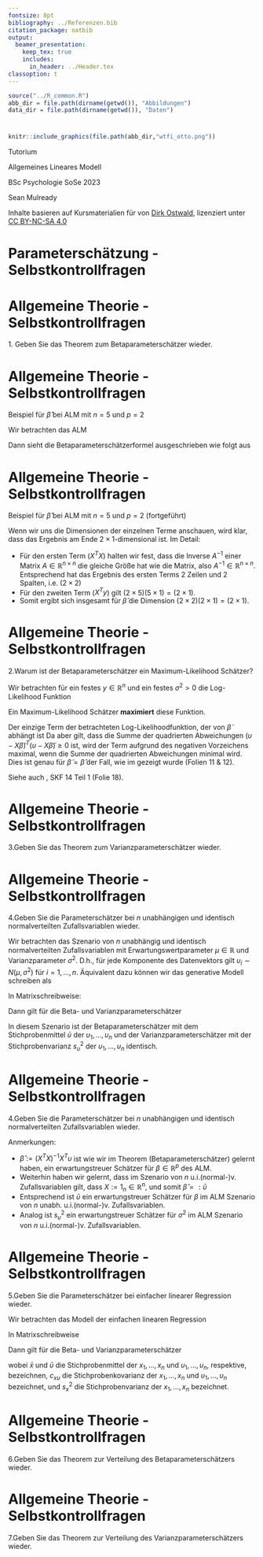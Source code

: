 ```yaml
---
fontsize: 8pt
bibliography: ../Referenzen.bib
citation_package: natbib
output:
  beamer_presentation:
    keep_tex: true
    includes:
      in_header: ../Header.tex
classoption: t
---
```



```r
source("../R_common.R")
abb_dir = file.path(dirname(getwd()), "Abbildungen")
data_dir = file.path(dirname(getwd()), "Daten")
```

# {.plain}
\center
```r
knitr::include_graphics(file.path(abb_dir,"wtfi_otto.png"))
```

\vspace{2mm}

\huge
Tutorium

\Large
Allgemeines Lineares Modell
\vspace{2mm}

\normalsize
BSc Psychologie SoSe 2023

\vspace{2mm}
\text{7. Termin: (6) Parameterschätzung}    

\vspace{15mm}
\normalsize
Sean Mulready

\vspace{2mm}
\scriptsize
Inhalte basieren auf Kursmaterialien für [\textcolor{darkblue}{ALM}](https://www.ipsy.ovgu.de/Institut/Abteilungen+des+Institutes/Methodenlehre+I+_+Experimentelle+und+Neurowissenschaftliche+Psychologie/Lehre/Sommersemester+2023/Allgemeines+Lineares+Modell.html) von [Dirk Ostwald](https://www.ipsy.ovgu.de/Institut/Abteilungen+des+Institutes/Methodenlehre+I+_+Experimentelle+und+Neurowissenschaftliche+Psychologie/Team/Dirk+Ostwald.html), lizenziert unter [CC BY-NC-SA 4.0](https://creativecommons.org/licenses/by-sa/4.0/deed.de)


# Parameterschätzung - Selbstkontrollfragen

\vspace{3mm}
\setstretch{1.7}
\footnotesize
\begin{enumerate}
\item Geben Sie das Theorem zum Betaparameterschätzer wieder.
\item Warum ist der Betaparameterschätzer ein Maximum-Likelihood Schätzer?
\item Geben Sie das Theorem zum Varianzparameterschätzer wieder.
\item Geben Sie die Parameterschätzer bei $n$ unabhängigen und identisch normalverteilten Zufallsvariablen wieder.
\item Geben Sie die Parameterschätzer bei einfacher linearer Regression wieder.
\item Geben Sie das Theorem zur Verteilung des Betaparameterschätzers wieder.
\item Geben Sie das Theorem zur Verteilung des Varianzparameterschätzers wieder.
\end{enumerate}

# Allgemeine Theorie - Selbstkontrollfragen
\vspace{3mm}
\setstretch{1}
\large
\color{darkblue} 1.  Geben Sie das Theorem zum Betaparameterschätzer wieder.
\vspace{3mm}
\color{black}

\footnotesize
\begin{theorem}[Betaparameterschätzer]
\justifying
\normalfont
Es sei
\begin{equation}
\upsilon = X\beta + \varepsilon \mbox{ mit } \varepsilon \sim N(0_n,\sigma^2I_n)
\end{equation}
das ALM und es sei
\begin{equation}
\hat{\beta} := (X^TX)^{-1}X^T\upsilon.
\end{equation}
der \textit{Betaparameterschätzer}. Dann gilt, dass 
\begin{equation}
\hat{\beta} = \argmin_{\tilde{\beta}} (\upsilon - X\tilde{\beta})^T(\upsilon - X\tilde{\beta})
\end{equation}
und dass $\hat{\beta}$ ein unverzerrter Maximum Likelihood Schätzer von $\beta \in \mathbb{R}^p$ ist.
\end{theorem}


# Allgemeine Theorie - Selbstkontrollfragen
\vspace{3mm}
\setstretch{1}
\large
\color{darkgrey} Beispiel für $\hat{\beta}$ bei ALM mit $n=5$ und $p=2$
\vspace{3mm}

\footnotesize

Wir betrachten das ALM

\tiny
\begin{align*}
\upsilon \sim N(X\beta,\sigma^2I_5) \mbox{ mit } X \in \mathbb{R}^{5 \times 2}, \beta \in \mathbb{R}^2, \sigma^2>0.
\end{align*}

\vspace{-3mm}

\begin{align*}
\upsilon = X \beta + \varepsilon \Leftrightarrow \begin{pmatrix}\upsilon_1\\\upsilon_2\\\upsilon_3\\\upsilon_4\\\upsilon_5\end{pmatrix} 
= \begin{pmatrix}x_{11}&x_{12}\\x_{21}&x_{22}\\x_{31}&x_{32}\\x_{41}&x_{42}\\x_{51}&x_{52}\end{pmatrix} 
\begin{pmatrix}\beta_1 \\ \beta_2 \end{pmatrix} + \begin{pmatrix}\varepsilon_1 \\ \varepsilon_2 \\ \varepsilon_3 \\ \varepsilon_4 \\ \varepsilon_5 \end{pmatrix}
= \begin{pmatrix}x_{11} \beta_1 + x_{12} \beta_2 + \varepsilon_1 \\ x_{21} \beta_1 + x_{22} \beta_2 +\varepsilon_2 \\ x_{31} \beta_1 + x_{32} \beta_2 +\varepsilon_3 \\ x_{41} \beta_1 + x_{42} \beta_2 +\varepsilon_4 \\ x_{51} \beta_1 + x_{52} \beta_2 + \varepsilon_5 \end{pmatrix}
\end{align*}

\footnotesize
\vspace{2mm}
Dann sieht die Betaparameterschätzerformel ausgeschrieben wie folgt aus

\tiny
\begin{align*}
\hat{\beta} := (X^TX)^{-1}X^T\upsilon 
= &\left (\begin{pmatrix}x_{11}&x_{21}&x_{31}&x_{41}& x_{51}\\x_{12}&x_{22}&x_{32}&x_{42}&x_{52}\end{pmatrix} 
\begin{pmatrix}x_{11}&x_{12}\\x_{21}&x_{22}\\x_{31}&x_{32}\\x_{41}&x_{42}\\x_{51}&x_{52}\end{pmatrix} \right)^{-1} \\
&\times \begin{pmatrix}x_{11}&x_{21}&x_{31}&x_{41}& x_{51}\\x_{12}&x_{22}&x_{32}&x_{42}&x_{52}\end{pmatrix}
\begin{pmatrix}\upsilon_1\\\upsilon_2\\\upsilon_3\\\upsilon_4\\\upsilon_5\end{pmatrix} 
\end{align*}






# Allgemeine Theorie - Selbstkontrollfragen
\vspace{3mm}
\setstretch{1}
\large
\color{darkgrey} Beispiel für $\hat{\beta}$ bei ALM mit $n=5$ und $p=2$ (fortgeführt)
\vspace{3mm}

\tiny
\begin{align*}
= & \begin{pmatrix}x_{11}^2+x_{21}^2+x_{31}^2+x_{41}^2+x_{51}^2 & 
x_{11}x_{12}+x_{21}x_{22}+x_{31}x_{32}+x_{41}x_{42}+x_{51}x_{52} \\
\\x_{12}x_{11}+x_{22}x_{21}+x_{32}x_{31}+x_{42}x_{41}+x_{52}x_{51} &
x_{12}^2+x_{22}^2+x_{32}^2+x_{42}^2+x_{52}^2\end{pmatrix}^{-1} \\
&\times \begin{pmatrix}x_{11}&x_{21}&x_{31}&x_{41}& x_{51}\\x_{12}&x_{22}&x_{32}&x_{42}&x_{52}\end{pmatrix}
\begin{pmatrix}\upsilon_1\\\upsilon_2\\\upsilon_3\\\upsilon_4\\\upsilon_5\end{pmatrix} \\
=& \hspace{2mm} \dots \\
=& \hspace{2mm} \begin{pmatrix}\hat{\beta}_1\\\hat{\beta}_2\end{pmatrix} = \hat{\beta} \in \mathbb{R}^p
\end{align*}

\footnotesize
\setstretch{1.5}

Wenn wir uns die Dimensionen der einzelnen Terme anschauen, wird klar, dass das Ergebnis am Ende $2\times 1$-dimensional ist. Im Detail: 


* \color{darkgrey}Für den ersten Term ($X^TX$) halten wir fest, dass die Inverse $A^{-1}$ einer Matrix $A \in \mathbb{R}^{n\times n}$ die gleiche Größe hat wie die Matrix, also $A^{-1} \in \mathbb{R}^{n\times n}$. Entsprechend hat das Ergebnis des ersten Terms $2$ Zeilen und $2$ Spalten, i.e. $(2\times2)$ 
* Für den zweiten Term ($X^Ty$) gilt $(2\times5)(5\times1)=(2\times1)$.
* Somit ergibt sich insgesamt für $\hat{\beta}$ die Dimension $(2\times2)(2\times1)=(2\times1)$.

# Allgemeine Theorie - Selbstkontrollfragen 
\vspace{3mm}
\setstretch{1}
\large
\color{darkblue} 2.Warum ist der Betaparameterschätzer ein Maximum-Likelihood Schätzer?
\vspace{3mm}
\color{black}

\footnotesize
Wir betrachten für ein festes $y \in \mathbb{R}^n$ und ein festes $\sigma^2 > 0$ die Log-Likelihood Funktion

\begin{equation}
\begin{aligned}
\ln N(y;X\tilde{\beta},\sigma^2I_n) &= \ln \left( (2\pi)^{-\frac{n}{2}} |\sigma^2I_n|^{-\frac{1}{2}} \exp \left( -\frac{1}{2} (x-\mu)^T \Sigma^{-1}(x-\mu) \right) \right) \\
&= -{\frac{n}{2}} \ln 2\pi - \frac{1}{2} \ln |\sigma^2I_n| - \frac{1}{2\sigma^2}(\upsilon-X\tilde{\beta})^T(\upsilon-X\tilde{\beta})
\end{aligned}
\end{equation}


Ein Maximum-Likelihood Schätzer **maximiert** diese Funktion.

Der einzige Term der betrachteten Log-Likelihoodfunktion, der von $\tilde{\beta}$ abhängt ist 
\begin{equation}
-\frac{1}{2\sigma^2}(\upsilon-X\tilde{\beta})^T(\upsilon-X\tilde{\beta}).
\end{equation}
Da aber gilt, dass die Summe der quadrierten Abweichungen $(\upsilon-X\tilde{\beta})^T(\upsilon-X\tilde{\beta}) \ge 0$ ist, wird der Term aufgrund des negativen Vorzeichens maximal, wenn die Summe der quadrierten Abweichungen minimal wird. Dies ist genau für $\tilde{\beta}=\hat{\beta}$ der Fall, wie im [\color{darkblue}{Beweis (1)}](https://www.ipsy.ovgu.de/ipsy_media/Methodenlehre+I/Sommersemester+2023/Allgemeines+Lineares+Modell/6_Parametersch%C3%A4tzung.pdf) gezeigt wurde (Folien 11 & 12).

Siehe auch [\color{darkblue}{Lösung SKF Regression}](https://www.ipsy.ovgu.de/ipsy_media/Methodenlehre+I/Sommersemester+2023/Allgemeines+Lineares+Modell/%281%29+Regression+%28T%29.pdf), SKF 14 Teil 1 (Folie 18).

# Allgemeine Theorie - Selbstkontrollfragen 
\vspace{3mm}
\setstretch{1}
\large
\color{darkblue} 3.Geben Sie das Theorem zum Varianzparameterschätzer wieder.
\vspace{3mm}
\color{black}
\footnotesize

\begin{theorem}[Varianzparameterschätzer]
\justifying
\normalfont
Es sei 
\begin{equation}
\upsilon = X\beta + \varepsilon \mbox{ mit } \varepsilon \sim N(0_n,\sigma^2I_n)
\end{equation}
das ALM in generativer Form. Dann ist
\begin{equation}
\hat{\sigma}^2 := \frac{(\upsilon - X\hat{\beta})^T(\upsilon - X\hat{\beta})}{n - p}
\end{equation}
ein unverzerrter Schätzer von $\sigma^2 > 0$.
\end{theorem}

# Allgemeine Theorie - Selbstkontrollfragen 
\vspace{3mm}
\setstretch{1}
\large
\color{darkblue} 4.Geben Sie die Parameterschätzer bei $n$ unabhängigen und identisch normalverteilten Zufallsvariablen wieder.

\vspace{3mm}
\color{black}
\footnotesize
Wir betrachten das Szenario von $n$ unabhängig und identisch normalverteilten Zufallsvariablen mit Erwartungswertparameter $\mu \in \mathbb{R}$ und Varianzparameter $\sigma^2$. \color{darkgrey} D.h., für jede Komponente des Datenvektors gilt $\upsilon_i \sim N(\mu,\sigma^2) \mbox{ für } i = 1,...,n$. Äquivalent dazu können wir das generative Modell schreiben als

\vspace{-3mm}
\tiny
\begin{align*}
\upsilon_i = \mu + \varepsilon_i, \varepsilon_i \sim N(0,\sigma^2) \mbox{ für } i = 1,...,n, \text{ mit unabhängigen }\varepsilon_i
\end{align*}

\vspace{-3mm}
\footnotesize
In Matrixschreibweise: 

\vspace{-3mm}
\tiny
\begin{align*}
\upsilon \sim N(X\beta,\sigma^2I_n) \mbox{ mit } X := 1_n \in \mathbb{R}^{n \times 1}, \beta := \mu \in \mathbb{R}^1, \sigma^2>0.
\end{align*}

\vspace{-3mm}

\begin{align*}
\upsilon = X \beta + \varepsilon = X \mu + \varepsilon
\Leftrightarrow \begin{pmatrix}\upsilon_1\\ \vdots \\\upsilon_n\end{pmatrix} 
= \begin{pmatrix}1\\\vdots\\1\end{pmatrix}
\beta + \begin{pmatrix}\varepsilon_1 \\ \vdots \\ \varepsilon_n \end{pmatrix}
= \begin{pmatrix}1\\ \vdots \\1\end{pmatrix}
\mu + \begin{pmatrix}\varepsilon_1 \\ \vdots \\ \varepsilon_n \end{pmatrix}
= \begin{pmatrix}\mu+\varepsilon_1\\ \vdots \\ \mu+\varepsilon_n\end{pmatrix} 
\end{align*}

\footnotesize
\color{black}
Dann gilt für die Beta- und Varianzparameterschätzer

\begin{align*}
\hat{\beta} = \frac{1}{n}\sum_{i=1}^n \upsilon_i =: \bar{\upsilon}
\mbox{ und }
\hat{\sigma}^2 = \frac{1}{n-1}\sum_{i=1}^n (\upsilon_i - \bar{\upsilon})^2 =: s^2_{\upsilon}.
\end{align*}

In diesem Szenario ist der Betaparameterschätzer mit dem Stichprobenmittel $\bar{\upsilon}$ der $\upsilon_1,...,\upsilon_n$ und der Varianzparameterschätzer mit der Stichprobenvarianz $s^2_{\upsilon}$ der $\upsilon_1,...,\upsilon_n$ identisch.

# Allgemeine Theorie - Selbstkontrollfragen
\vspace{3mm}
\setstretch{1}
\large
\color{darkblue} 4.Geben Sie die Parameterschätzer bei $n$ unabhängigen und identisch normalverteilten Zufallsvariablen wieder.

\vspace{6mm}

\footnotesize
\setstretch{1.5}
\color{darkgrey}
Anmerkungen: 

*  \color{darkgrey} $\hat{\beta} := (X^T X)^{-1}X^T \upsilon$ ist wie wir im Theorem (Betaparameterschätzer) gelernt haben, ein erwartungstreuer Schätzer für $\beta \in \mathbb{R}^p$ des ALM. 
* Weiterhin haben wir gelernt, dass im Szenario von $n$ u.i.(normal-)v. Zufallsvariablen gilt, dass $X:=1_n \in \mathbb{R}^n$, und somit $\hat{\beta} =: \bar{\upsilon}$ 
* Entsprechend ist $\bar{\upsilon}$ ein erwartungstreuer Schätzer für $\beta$ im ALM Szenario von $n$ unabh. u.i.(normal-)v. Zufallsvariablen.
* Analog ist $s^2_{\upsilon}$ ein erwartungstreuer Schätzer für  $\sigma^2$ im ALM Szenario von $n$ u.i.(normal-)v. Zufallsvariablen.  


# Allgemeine Theorie - Selbstkontrollfragen 
\vspace{3mm}
\setstretch{1}
\large
\color{darkblue} 5.Geben Sie die Parameterschätzer bei einfacher linearer Regression wieder.

\vspace{3mm}
\color{black}
\footnotesize
Wir betrachten das Modell der einfachen linearen Regression 
\tiny
\begin{align*}
\upsilon_i = \beta_0 + \beta_1x_i + \varepsilon_i, \varepsilon_i \sim N(0,\sigma^2) \mbox{ für } i = 1,...,n.
\end{align*}

\color{darkgrey}
\footnotesize
In Matrixschreibweise
\tiny
\begin{align*}
\upsilon \sim N(X\beta,\sigma^2I_n) \mbox{ mit } X \in \mathbb{R}^{n \times 2}, \beta \in \mathbb{R}^2, \sigma^2>0.
\end{align*}
\vspace{-3mm}



\vspace{-3mm}
\begin{align*}
\upsilon = X \beta + \varepsilon \Leftrightarrow
\begin{pmatrix}\upsilon_1\\\vdots\\\upsilon_n\end{pmatrix} 
= \begin{pmatrix}1&x_{1}\\\vdots&\vdots\\1&x_{n}\end{pmatrix} 
\begin{pmatrix}\beta_0 \\ \beta_1 \end{pmatrix} + \begin{pmatrix}\varepsilon_1 \\ \vdots \\ \varepsilon_n \end{pmatrix} 
= \begin{pmatrix}\beta_0+x_{1}\beta_1+\varepsilon_1\\\vdots\\\beta_0+x_{n}\beta_1+\varepsilon_n\end{pmatrix} 
\end{align*}

\color{black}
\footnotesize
Dann gilt für die Beta- und Varianzparameterschätzer
\tiny

\begin{align*}
\hat{\beta}
= \begin{pmatrix} \hat{\beta}_0 \\ \hat{\beta}_1 \end{pmatrix}
= \begin{pmatrix} \bar{\upsilon} - \frac{c_{x\upsilon}}{s_x^2}\bar{x} \\ \frac{c_{x\upsilon}}{s_x^2} \end{pmatrix}
\mbox{ und }
\hat{\sigma}^2 = \frac{1}{n-2}\sum_{i=1}^n (\upsilon_i - (\hat{\beta}_0 + \hat{\beta}_1x_i))^2,
\end{align*}

wobei $\bar{x}$ und $\bar{\upsilon}$ die Stichprobenmittel der $x_1,...,x_n$ und $\upsilon_1,...,\upsilon_n$, respektive, bezeichnen, $c_{x\upsilon}$ die Stichprobenkovarianz der $x_1, ...,x_n$ und $\upsilon_1,...,\upsilon_n$ bezeichnet, und $s_x^2$ die Stichprobenvarianz der $x_1,...,x_n$ bezeichnet.


# Allgemeine Theorie - Selbstkontrollfragen 
\vspace{3mm}
\setstretch{1}
\large
\color{darkblue} 6.Geben Sie das Theorem zur Verteilung des Betaparameterschätzers wieder.
\vspace{3mm}
\color{black}
\footnotesize
\setstretch{1.5}
\begin{theorem}[Frequentistische Verteilung des Betaparameterschätzers]
Es sei
\begin{equation}
\upsilon = X\beta + \varepsilon \mbox{ mit } \varepsilon \sim N(0_n,\sigma^2I_n)
\end{equation}
das ALM. Weiterhin sei
\begin{equation}
\hat{\beta} := (X^TX)^{-1}X^T\upsilon
\end{equation}
der Betaparameterschätzer. Dann gilt
\begin{equation}
\hat{\beta} \sim N(\beta,\sigma^2(X^TX)^{-1}).
\end{equation}
\end{theorem}

# Allgemeine Theorie - Selbstkontrollfragen 
\vspace{3mm}
\setstretch{1}
\large
\color{darkblue} 7.Geben Sie das Theorem zur Verteilung des Varianzparameterschätzers wieder.
\vspace{3mm}
\color{black}
\footnotesize
\setstretch{1.5}
\begin{theorem}[Frequentistische Verteilung des Varianzparameterschätzers]
Es sei
\begin{equation}
\upsilon = X\beta + \varepsilon \mbox{ mit } \varepsilon \sim N(0_n,\sigma^2I_n)
\end{equation}
das ALM. Weiterhin sei
\begin{equation}
\hat{\sigma}^2 = \frac{(\upsilon-X\hat{\beta})^T(\upsilon-X\hat{\beta})}{n-p}
\end{equation}
der Varianzparameterschätzer. Dann gilt
\begin{equation}
\frac{n-p}{\sigma^2}\hat{\sigma}^2 \sim \chi^2(n-p)
\end{equation}
\end{theorem}